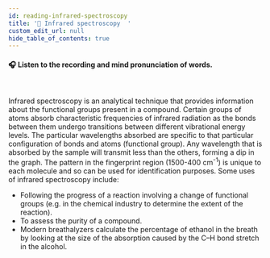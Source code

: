 ```yaml
---
id: reading-infrared-spectroscopy
title: '📝 Infrared spectroscopy  '
custom_edit_url: null
hide_table_of_contents: true
---
```



#### 🎧️ Listen to the recording and mind pronunciation of words.

<ReactPlayer
  url='/media/515.6f197973.mp3'
  width='100ww'
  height='40px'
  controls={true}
/>

<br />

Infrared spectroscopy is an analytical technique that provides information about the functional groups present in a compound. Certain groups of atoms absorb characteristic frequencies of infrared radiation as the bonds between them undergo transitions between different vibrational energy levels. The particular wavelengths absorbed are specific to that particular configuration of bonds and atoms (functional group). Any wavelength that is absorbed by the sample will transmit less than the others, forming a dip in the graph. The pattern in the fingerprint region (1500-400 cm<sup>-1</sup>) is unique to each molecule and so can be used for identification purposes. Some uses of infrared spectroscopy include:

- Following the progress of a reaction involving a change of functional groups (e.g. in the chemical industry to determine the extent of the reaction).
- To assess the purity of a compound.
- Modern breathalyzers calculate the percentage of ethanol in the breath by looking at the size of the absorption caused by the C–H bond stretch in the alcohol.
